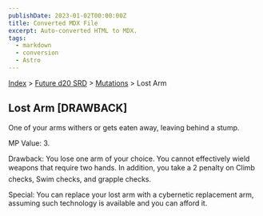 ```yaml
---
publishDate: 2023-01-02T00:00:00Z
title: Converted MDX File
excerpt: Auto-converted HTML to MDX.
tags:
  - markdown
  - conversion
  - Astro
---
```






[Index](-index) > [Future d20 SRD](future-d20-srd-index) > [Mutations](future-d20-srd-mutations-index) > Lost Arm




## Lost Arm [DRAWBACK]


One of your arms withers or gets eaten away, leaving behind a stump.


MP Value: 3.


Drawback: You lose one arm of your choice. You cannot effectively wield weapons that require two hands. In addition, you take a 2 penalty on Climb checks, Swim checks, and grapple checks.


Special: You can replace your lost arm with a cybernetic replacement arm, assuming such technology is available and you can afford it.



